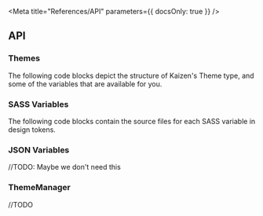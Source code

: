 
<Meta title="References/API" parameters={{ docsOnly: true }} />



## API

### Themes

The following code blocks depict the structure of Kaizen's Theme type, and some of the variables that are available for you.

<ThemesCodeBlocks />

### SASS Variables

The following code blocks contain the source files for each SASS variable in design tokens.

<SassVariablesCodeBlocks />


### JSON Variables

//TODO: Maybe we don't need this


### ThemeManager

//TODO
